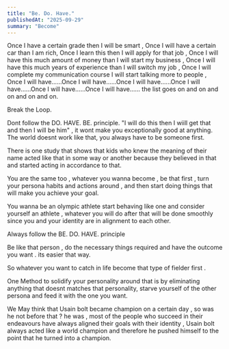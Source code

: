```yaml
---
title: "Be. Do. Have."
publishedAt: "2025-09-29"
summary: "Become"
---
```


Once I have a certain grade then I will be smart , Once I will have a certain car than I am rich, Once I learn this then I will apply for that job , Once I will have this much amount of money than I will start my business , Once I will have this much years of experience than I will switch my job , Once I will complete my communication course I will start talking more to people , Once I will have......Once I will have......Once I will have......Once I will have......Once I will have......Once I will have...... the list goes on and on and on and on and on.

Break the Loop.

Dont follow the DO. HAVE. BE. principle. "I will do this then I wiill get that and then I will be him" , it wont make you exceptionally good at anything. The world doesnt work like that, you always have to be someone first.

There is one study that shows that kids who knew the meaning of their name acted like that in some way or another because they believed in that and started acting in accordance to that.

You are the same too , whatever you wanna become , be that first , turn your persona habits and actions around , and then start doing things that will make you achieve your goal. 

You wanna be an olympic athlete start behaving like one and consider yourself an athlete , whatever you will do after that will be done smoothly since you and your identity are in alignment to each other.

Always follow the BE. DO. HAVE. principle

Be like that person , do the necessary things required and have the outcome you want . its easier that way.

So whatever you want to catch in life become that type of fielder first .

One Method to solidify your personality around that is by eliminating anything that doesnt matches that personality, starve yourself of the other persona and feed it with the one you want.

We May think that Usain bolt became champion on a certain day , so was he not before that ? he was , most of the people who succeed in their endeavours have always aligned their goals with their identity , Usain bolt always acted like a world champion and therefore he pushed himself to the point that he turned into a champion.